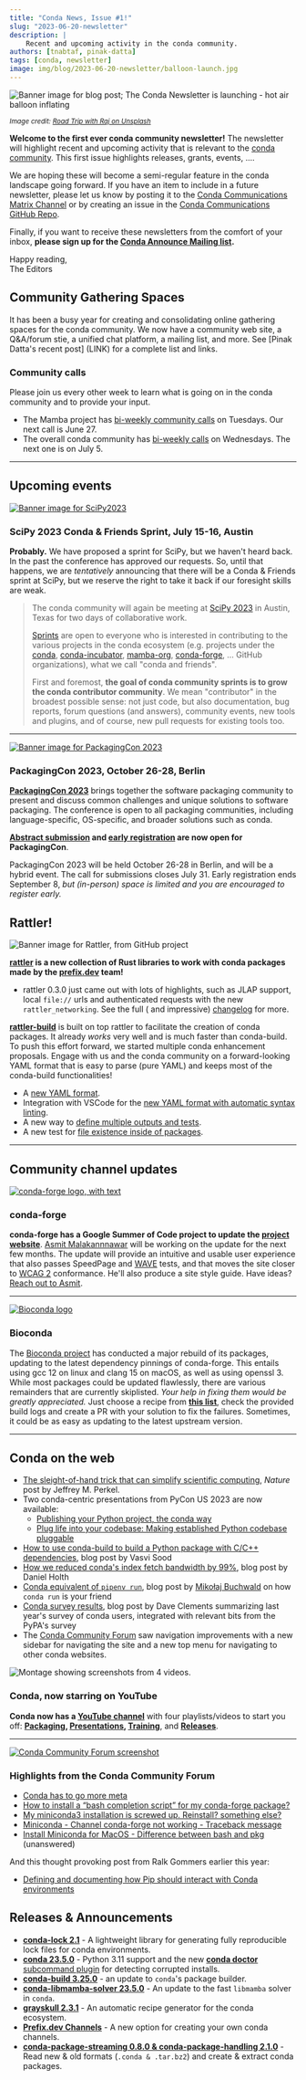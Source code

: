 ```yaml
---
title: "Conda News, Issue #1!"
slug: "2023-06-20-newsletter"
description: |
    Recent and upcoming activity in the conda community.
authors: [tnabtaf, pinak-datta]
tags: [conda, newsletter]
image: img/blog/2023-06-20-newsletter/balloon-launch.jpg
---
```



<Image img={launch} alt="Banner image for blog post; The Conda Newsletter is launching - hot air balloon inflating"/>

<p>
    <i>
        <small>
            Image credit: <a href="https://unsplash.com/photos/sN40hKv8_cI">Road Trip with Raj on Unsplash</a>
        </small>
    </i>
</p>

**Welcome to the first ever conda community newsletter!** The newsletter will highlight recent and upcoming activity that is relevant to the [conda community](https://conda.org/). This first issue highlights releases, grants, events, ....

We are hoping these will become a semi-regular feature in the conda landscape going forward. If you have an item to include in a future newsletter, please let us know by posting it to the [Conda Communications Matrix Channel](https://matrix.to/#/%23conda-communications:matrix.org) or by creating an issue in the [Conda Communications GitHub Repo](https://github.com/conda/communications/issues).

<!-- truncate -->

Finally, if you want to receive these newsletters from the comfort of your inbox, **please sign up for the [Conda Announce Mailing list](https://lists.conda.org/wws/info/announce).**

Happy reading,<br />
The Editors


## Community Gathering Spaces

It has been a busy year for creating and consolidating online gathering spaces for the conda community. We now have a community web site, a Q&A/forum stie, a unified chat platform, a mailing list, and more. See [Pinak Datta's recent post] (LINK) for a complete list and links.

### Community calls

Please join us every other week to learn what is going on in the conda community and to provide your input.

* The Mamba project has [bi-weekly community calls](https://hackmd.io/iOgkxNMpTea6lWczjCov9Q?view) on Tuesdays. Our next call is June 27.
* The overall conda community has [bi-weekly calls](https://hackmd.io/@conda-community?tags=%5B%22meeting-notes%22%5D) on Wednesdays. The next one is on July 5.

---

## Upcoming events

[<Image img={scipybanner} alt="Banner image for SciPy2023"/>](https://www.scipy2023.scipy.org/)

### SciPy 2023 Conda & Friends Sprint, July 15-16, Austin

**Probably.** We have proposed a sprint for SciPy, but we haven't heard back. In the past the conference has approved our requests. So, until that happens, we are *tentatively* announcing that there will be a Conda & Friends sprint at SciPy, but we reserve the right to take it back if our foresight skills are weak.

> The conda community will again be meeting at [SciPy 2023](https://www.scipy2023.scipy.org/) in Austin, Texas for two days of collaborative work.
>
> [Sprints](https://www.scipy2023.scipy.org/sprints) are open to everyone who is interested in contributing to the various projects in the conda ecosystem (e.g. projects under the [conda](https://github.com/conda), [conda-incubator](https://github.com/conda-incubator), [mamba-org](https://github.com/mamba-org), [conda-forge](https://github.com/conda-forge), ... GitHub organizations), what we call "conda and friends".
>
> First and foremost, **the goal of conda community sprints is to grow the conda contributor community**. We mean "contributor" in the broadest possible sense: not just code, but also documentation, bug reports, forum questions (and answers), community events, new tools and plugins, and of course, new pull requests for existing tools too.

---

[<Image img={packagingcon} alt="Banner image for PackagingCon 2023"/>](https://packaging-con.org/)

### PackagingCon 2023, October 26-28, Berlin

[**PackagingCon 2023**](https://packaging-con.org/) brings together the software packaging community to present and discuss common challenges and unique solutions to software packaging. The conference is open to all packaging communities, including language-specific, OS-specific, and broader solutions such as conda.

**[Abstract submission](https://cfp.packaging-con.org/2023/cfp) and [early registration](https://ti.to/packagingcon/packagingcon-2023) are now open for PackagingCon**.

PackagingCon 2023 will be held October 26-28 in Berlin, and will be a hybrid event. The call for submissions closes July 31. Early registration ends September 8, *but (in-person) space is limited and you are encouraged to register early.*

## Rattler!

<Image img={rattler} alt="Banner image for Rattler, from GitHub project"/>

**[rattler](https://github.com/mamba-org/rattler) is a new collection of Rust libraries to work with conda packages made by the [prefix.dev](https://prefix.dev/) team!**

* rattler 0.3.0 just came out with lots of highlights, such as JLAP support, local `file://` urls and authenticated requests with the new `rattler_networking`. See the full ( and impressive) [changelog](https://github.com/mamba-org/rattler/releases/tag/v0.3.0) for more.

**[rattler-build](https://prefix.dev/blog/the_new_rattler_build)** is built on top rattler to facilitate the creation of conda packages. It already _works_ very well and is much faster than conda-build. To push this effort forward, we started multiple conda enhancement proposals. Engage with us and the conda community on a forward-looking YAML format that is easy to parse (pure YAML) and keeps most of the conda-build functionalities!

* A [new YAML format](https://github.com/conda-incubator/ceps/pull/54).
* Integration with VSCode for the [new YAML format with automatic syntax linting](https://github.com/conda-incubator/ceps/pull/56#issuecomment-1593118521).
* A new way to [define multiple outputs and tests](https://github.com/conda-incubator/ceps/pull/56).
* A new test for [file existence inside of packages](https://github.com/conda-incubator/ceps/pull/57).

---

## Community channel updates

[<Image img={cf} alt="conda-forge logo, with text"/>](https://conda-forge.org/)

### conda-forge

**conda-forge has a Google Summer of Code project to update the [project website](https://conda-forge.org/)**. [Asmit Malakannnawar](https://asmitbm.github.io/) will be working on the update for the next few months. The update will provide an intuitive and usable user experience that also passes SpeedPage and [WAVE](https://wave.webaim.org/) tests, and that moves the site closer to [WCAG 2](https://www.w3.org/WAI/standards-guidelines/wcag/) conformance. He'll also produce a site style guide. Have ideas? [Reach out to Asmit](https://asmit.bio.link/).

---

[<Image img={bioconda} alt="Bioconda logo"/>](https://bioconda.github.io/)

### Bioconda

The [Bioconda project](https://bioconda.github.io/) has conducted a major rebuild of its packages, updating to the latest dependency pinnings of conda-forge. This entails using gcc 12 on linux and clang 15 on macOS, as well as using openssl 3. While most packages could be updated flawlessly, there are various remainders that are currently skiplisted. *Your help in fixing them would be greatly appreciated.* Just choose a recipe from **[this list](https://github.com/bioconda/bioconda-recipes/wiki/build-failures)**, check the provided build logs and create a PR with your solution to fix the failures. Sometimes, it could be as easy as updating to the latest upstream version.

---

## Conda on the web

* [The sleight-of-hand trick that can simplify scientific computing](https://www.nature.com/articles/d41586-023-01469-0, ), *Nature* post by Jeffrey M. Perkel.
* Two conda-centric presentations from PyCon US 2023 are now available:
    * [Publishing your Python project, the conda way](https://youtu.be/NSgTFf40vHQ)
    * [Plug life into your codebase: Making established Python codebase pluggable](https://youtu.be/OeSv0_HesaU)
* [How to use conda-build to build a Python package with C/C++ dependencies](https://conda.org/blog/2023-05-18-how-to-use-conda-build), blog post by Vasvi Sood
* [How we reduced conda's index fetch bandwidth by 99%](https://conda.org/blog/2023-05-05-how-we-reduced-the-conda-index-fetch-bandwidth), blog post by Daniel Holth
* [Conda equivalent of `pipenv run`](https://dev.to/mikolajbuchwald/conda-equivalent-of-pipenv-run-3min), blog post by [Mikołaj Buchwald](https://mikolajbuchwald.com/) on how `conda run` is your friend
* [Conda survey results](https://conda.org/blog/2022-03-30-conda-survey/), blog post by Dave Clements summarizing last year's survey of conda users, integrated with relevant bits from the PyPA's survey
* The [Conda Community Forum](https://conda.discourse.group/) saw navigation improvements with a new sidebar for navigating the site and a new top menu for navigating to other conda websites.

<Image img={youtube} alt="Montage showing screenshots from 4 videos."/>

### Conda, now starring on YouTube

**Conda now has a [YouTube channel](https://www.youtube.com/channel/UCNc3BL-gO8hbx_7DdEDcofg)** with four playlists/videos to start you off: **[Packaging](https://youtu.be/6by8b2Ht200), [Presentations](https://youtu.be/OeSv0_HesaU), [Training](https://youtu.be/NSgTFf40vHQ)**, and **[Releases](https://youtu.be/VD5TXcbYgR4)**.

---

[<Image img={forum} alt="Conda Community Forum screenshot"/>](https://conda.discourse.group/)

### Highlights from the Conda Community Forum

* [Conda has to go more meta](https://conda.discourse.group/t/conda-has-to-go-more-meta/192)
* [How to install a “bash completion script” for my conda-forge package?](https://conda.discourse.group/t/how-to-install-a-bash-completion-script-for-my-conda-forge-package/304)
* [My miniconda3 installation is screwed up. Reinstall? something else?](https://conda.discourse.group/t/my-miniconda3-installation-is-screwed-up-reinstall-something-else/310)
* [Miniconda - Channel conda-forge not working - Traceback message](https://conda.discourse.group/t/miniconda-channel-conda-forge-not-working-traceback-message/297)
* [Install Miniconda for MacOS - Difference between bash and pkg](https://conda.discourse.group/t/install-miniconda-for-macos-difference-between-bash-and-pkg/292) (unanswered)

And this thought provoking post from Ralk Gommers earlier this year:

* [Defining and documenting how Pip should interact with Conda environments](https://conda.discourse.group/t/defining-and-documenting-how-pip-should-interact-with-conda-environments/200)


## Releases & Announcements

* **[conda-lock 2.1](https://github.com/conda/conda-lock/releases/)** - A lightweight library for generating fully reproducible lock files for conda environments.
* **[conda 23.5.0](https://conda.org/blog/2023-05-31-may-2023-releases#changes-in-conda)** - Python 3.11 support and the new [**conda doctor** subcommand plugin](https://conda.org/blog/2023-06-01-conda-doctor) for detecting corrupted installs.
* **[conda-build 3.25.0](https://conda.org/blog/2023-05-31-may-2023-releases#changes-in-conda-build)** - an update to `conda`'s package builder.
* **[conda-libmamba-solver 23.5.0](https://conda.org/blog/2023-05-31-may-2023-releases#changes-in-conda-libmamba-solver)** - An update to the fast `libmamba` solver in `conda`.
* **[grayskull 2.3.1](https://github.com/conda/grayskull/releases/tag/v2.3.1)** - An automatic recipe generator for the conda ecosystem.
* **[Prefix.dev Channels](https://prefix.dev/blog/introducing_channels)** - A new option for creating your own conda channels.
* **[conda-package-streaming 0.8.0 & conda-package-handling 2.1.0](https://conda.discourse.group/t/conda-package-streaming-0-8-0-and-conda-package-handling-2-1-0-released/267)** - Read new & old formats (`.conda & .tar.bz2`) and create & extract conda packages.

